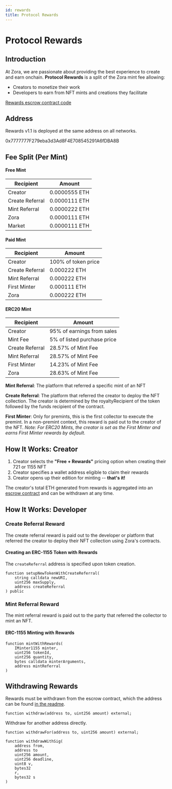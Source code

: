 ```yaml
---
id: rewards
title: Protocol Rewards
---
```


# Protocol Rewards

## Introduction

At Zora, we are passionate about providing the best experience to create and earn onchain.
**Protocol Rewards** is a split of the Zora mint fee allowing:

- Creators to monetize their work
- Developers to earn from NFT mints and creations they facilitate

[Rewards escrow contract code](https://github.com/ourzora/zora-protocol/tree/main/packages/protocol-rewards)

## Address

Rewards v1.1 is deployed at the same address on all networks.

0x7777777F279eba3d3Ad8F4E708545291A6fDBA8B

## Fee Split (Per Mint)

#### Free Mint

| Recipient       | Amount       |
| --------------- | ------------ |
| Creator         | 0.0000555 ETH |
| Create Referral | 0.0000111 ETH |
| Mint Referral   | 0.0000222 ETH |
| Zora            | 0.0000111 ETH |
| Market          | 0.0000111 ETH | 

#### Paid Mint

| Recipient       | Amount       |
| --------------- | ------------ |
| Creator | 100% of token price |
| Create Referral | 0.000222 ETH |
| Mint Referral   | 0.000222 ETH |
| First Minter    | 0.000111 ETH |
| Zora            | 0.000222 ETH |

#### ERC20 Mint

| Recipient       | Amount       |
| --------------- | ------------ |
| Creator | 95% of earnings from sales |
| Mint Fee | 5% of listed purchase price|
| Create Referral | 28.57% of Mint Fee |
| Mint Referral   | 28.57% of Mint Fee |
| First Minter    | 14.23% of Mint Fee |
| Zora            | 28.63% of Mint Fee |


**Mint Referral**: The platform that referred a specific mint of an NFT  

**Create Referral**: The platform that referred the creator to deploy the NFT collection. The creator is determined by the royaltyRecipient of the token followed by the funds recipient of the contract.

**First Minter**: Only for premints, this is the first collector to execute the premint. In a non-premint context, this reward is paid out to the creator of the NFT. *Note: For ERC20 Mints, the creator is set as the First Minter and earns First Minter rewards by default.*


## How It Works: Creator

1. Creator selects the **"Free + Rewards"** pricing option when creating their 721 or 1155 NFT
2. Creator specifies a wallet address eligible to claim their rewards
3. Creator opens up their edition for minting -- **that's it!**

The creator's total ETH generated from rewards is aggregated into an [escrow contract](https://github.com/ourzora/zora-protocol/blob/main/packages/protocol-rewards/src/ProtocolRewards.sol) and can be withdrawn at any time.

## How It Works: Developer

### Create Referral Reward

The create referral reward is paid out to the developer or platform that referred the creator to deploy their NFT collection using Zora's contracts.

#### Creating an ERC-1155 Token with Rewards

The `createReferral` address is specified upon token creation.

```
function setupNewTokenWithCreateReferral(
    string calldata newURI,
    uint256 maxSupply,
    address createReferral
) public
```

### Mint Referral Reward

The mint referral reward is paid out to the party that referred the collector to mint an NFT.

#### ERC-1155 Minting with Rewards

```
function mintWithRewards(
    IMinter1155 minter,
    uint256 tokenId,
    uint256 quantity,
    bytes calldata minterArguments,
    address mintReferral
)
```

## Withdrawing Rewards

Rewards must be withdrawn from the escrow contract, which the address can be found [in the readme](https://github.com/ourzora/zora-protocol/tree/main/packages/protocol-rewards).

```solidity
function withdraw(address to, uint256 amount) external;
```

Withdraw for another address directly.

```solidity
function withdrawFor(address to, uint256 amount) external;
```

```solidity
function withdrawWithSig(
    address from, 
    address to
    uint256 amount, 
    uint256 deadline, 
    uint8 v, 
    bytes32 
    r, 
    bytes32 s
)
```
